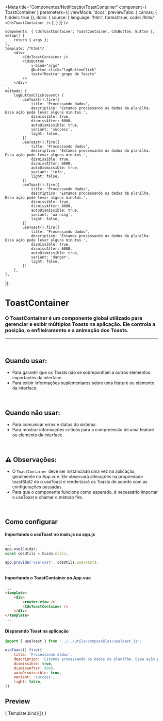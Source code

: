 
<Meta
    title="Componentes/Notificação/ToastContainer"
    component={ ToastContainer }
        parameters={{
        viewMode: 'docs',
        previewTabs: { canvas: { hidden: true }},
        docs: {
            source: {
                language: 'html',
                format:true,
                code: /*html*/
`<CdsToastContainer />`
},
        }
    }}
/>

    components: { CdsToastContainer: ToastContainer, CdsButton: Button },
    setup() {
        return { args };
    },
    template: /*html*/ `
        <div>
			<CdsToastContainer />
			<CdsButton
				v-bind="args"
	            @button-click="logButtonClick"
                text="Mostrar grupo de Toasts"
			/>
		</div>
    `,
    methods: {
        logButtonClick(event) {
			useToast().fire({
                title: 'Processando dados',
				description: 'Estamos processando os dados da planilha. Essa ação pode levar alguns minutos.',
                dismissible: true,
				dismissAfter: 6000,
                autoDismissible: true,
				variant: 'success',
                light: false,
            })
			useToast().fire({
                title: 'Processando dados',
				description: 'Estamos processando os dados da planilha. Essa ação pode levar alguns minutos.',
                dismissible: true,
				dismissAfter: 6000,
                autoDismissible: true,
				variant: 'info',
                light: false,
            })
			useToast().fire({
                title: 'Processando dados',
				description: 'Estamos processando os dados da planilha. Essa ação pode levar alguns minutos.',
                dismissible: true,
				dismissAfter: 6000,
                autoDismissible: true,
				variant: 'warning',
                light: false,
            })
			useToast().fire({
                title: 'Processando dados',
				description: 'Estamos processando os dados da planilha. Essa ação pode levar alguns minutos.',
                dismissible: true,
				dismissAfter: 6000,
                autoDismissible: true,
				variant: 'danger',
                light: false,
            })
		},
    },
});

# ToastContainer

### O ToastContainer é um componente global utilizado para gerenciar e exibir múltiplos Toasts na aplicação. Ele controla a posição, o enfileiramento e a animação dos Toasts.
---
<br />

## Quando usar:
- Para garantir que os Toasts não se sobreponham a outros elementos importantes da interface.
- Para exibir informações suplementares sobre uma feature ou elemento da interface.


<br />

## Quando não usar:
- Para comunicar erros e status do sistema.
- Para mostrar informações críticas para a compreensão de uma feature ou elemento da interface.

<br />

## ⚠️ Observações:
- O `ToastContainer` deve ser instanciado uma vez na aplicação, geralmente no App.vue. 
Ele observará alterações na propriedade toastStat2 do o useToast e renderizará os Toasts de acordo com as configurações passadas.
- Para que o componente funcione como esperado, é necessário importar o useToast e chamar o método fire.

<br />

## Como configurar

#### Importando o useToast no main.js ou app.js
```js
...
app.use(Cuida);
const cdsUtils = Cuida.utils;

app.provide('useToast', cdsUtils.useToast);
...
```

#### Importando o ToastContainer no App.vue
```html
...
<template>
	<div>
		<router-view />
        <CdsToastContainer />
	</div>
</template>
...
```

#### Disparando Toast na aplicação
```js
import { useToast } from '../../utils/composables/useToast.js';

useToast().fire({
    title: 'Processando dados',
    description: 'Estamos processando os dados da planilha. Essa ação pode levar alguns minutos.',
    dismissible: true,
    dismissAfter: 6000,
    autoDismissible: true,
    variant: 'success',
    light: false,
})
```

## Preview

<Canvas>
    <Story
        name="ToastContainer"
    >
        { Template.bind({}) }
    </Story>
</Canvas>

<ArgsTable story="ToastContainer" />
